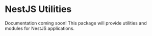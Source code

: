 # NestJS Utilities

Documentation coming soon! This package will provide utilities and modules for NestJS applications.
